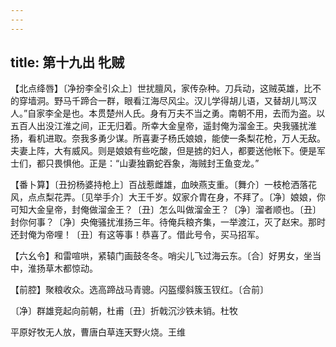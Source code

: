 ```yaml
---
---
---
```

title: 第十九出 牝贼
---

【北点绛唇】〔净扮李全引众上〕世扰膻风，家传杂种。刀兵动，这贼英雄，比不的穿墙洞。野马千蹄合一群，眼看江海尽风尘。汉儿学得胡儿语，又替胡儿骂汉人。”自家李全是也。本贯楚州人氏。身有万夫不当之勇。南朝不用，去而为盗。以五百人出没江淮之间，正无归着。所幸大金皇帝，遥封俺为溜金王。央我骚扰淮扬，看机进取。奈我多勇少谋。所喜妻子杨氏娘娘，能使一条梨花枪，万人无敌。夫妻上阵，大有威风。则是娘娘有些吃酸，但是掳的妇人，都要送他帐下。便是军士们，都只畏惧他。正是：“山妻独霸蛇吞象，海贼封王鱼变龙。”

【番卜算】〔丑扮杨婆持枪上〕百战惹雌雄，血映燕支重。〔舞介〕一枝枪洒落花风，点点梨花弄。〔见举手介〕大王千岁。奴家介胄在身，不拜了。〔净〕娘娘，你可知大金皇帝，封俺做溜金王？〔丑〕怎么叫做溜金王？〔净〕溜者顺也。〔丑〕封你何事？〔净〕央俺骚扰淮扬三年。待俺兵粮齐集，一举渡江，灭了赵宋。那时还封俺为帝哩！〔丑〕有这等事！恭喜了。借此号令，买马招军。

【六幺令】和雷喧哄，紧辕门画鼓冬冬。哨尖儿飞过海云东。〔合〕好男女，坐当中，淮扬草木都惊动。

【前腔】聚粮收众。选高蹄战马青骢。闪盔缨斜簇玉钗红。〔合前〕

〔净〕群雄竞起向前朝，杜甫〔丑〕折戟沉沙铁未销。杜牧

平原好牧无人放，曹唐白草连天野火烧。王维

